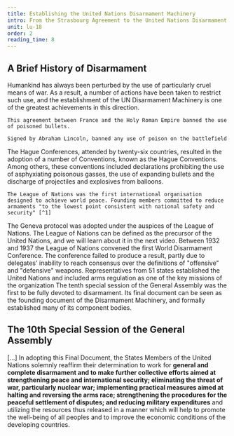 ```yaml
---
title: Establishing the United Nations Disarmament Machinery
intro: From the Strasbourg Agreement to the United Nations Disarmament Machinery
unit: lu-18
order: 2
reading_time: 8
---
```


## A Brief History of Disarmament

Humankind has always been perturbed by the use of particularly cruel means of war. As a result, a number of actions have been taken to restrict such use, and the establishment of the UN Disarmament Machinery is one of the greatest achievements in this direction.

<Timeline>

  <Event date="1675" title="Strasbourg Agreement">
  
    This agreement between France and the Holy Roman Empire banned the use of poisoned bullets.

  </Event>
  <Event date="1863" title="Lieber Code">
    
    Signed by Abraham Lincoln, banned any use of poison on the battlefield

  </Event>
  <Event date="1899-1907" title="Hague Conference 1">
    The Hague Conferences, attended by twenty-six countries, resulted in the adoption of a number of Conventions, known as the Hague Conventions. Among others, these conventions included declarations prohibiting the use of asphyxiating poisonous gasses, the use of expanding bullets and the discharge of projectiles and explosives from balloons.
  </Event>
   <Event date="1919" title="Treaty of Versailles"></Event>
   <Event date="1920" title="League of Nations established">
    
    The League of Nations was the first international organisation designed to achieve world peace. Founding members committed to reduce armaments "to the lowest point consistent with national safety and security" [^1]

   </Event>
   <Event date="1925" title="Geneva Protocol">
    The Geneva protocol was adopted under the auspices of the League of Nations. The League of Nations can be defined as the precursor of the United Nations, and we will learn about it in the next video.
   </Event>
   <Event date="1932-37" title="World Disarmament Conference">
    Between 1932 and 1937 the League of Nations convened the first World Disarmament Conference. The  conference failed to produce a result, partly due to delegates' inability to reach consensus over the definitions of "offensive" and "defensive" weapons.
   </Event>
   <Event date="1945" title="United Nations established">
    Representatives from 51 states established the United Nations and included arms regulation as one of the key missions of the organization
   </Event>
   <Event date="1946" title="League of Nations dissolved"></Event>
   <Event date="1978" title="UN General Assembly Tenth Special Session">
    The tenth special session of the General Assembly was the first to be fully devoted to disarmament. Its final document can be seen as the founding document of the Disarmament Machinery, and formally established many of its component bodies.
   </Event>

</Timeline>

## The 10th Special Session of the General Assembly

<Quote type="document" fullDocument="https://digitallibrary.un.org/record/228944?ln=en" cite="Resolutions and decisions adopted by the General Assembly during its 10th special session, 23 May-30 June 1978.">

[...] In adopting this Final Document, the States Members of the United Nations solemnly reaffirm their determination to work for **general and complete disarmament and to make further collective efforts aimed at strengthening peace and international security; eliminating the threat of war, particularly nuclear war; implementing practical measures aimed at halting and reversing the arms race; strengthening the procedures for the peaceful settlement of disputes; and reducing military expenditures** and utilizing the resources thus released in a manner which will help to promote the well-being of all peoples and to improve the economic conditions of the developing countries.

</Quote>

[^1]: Hello world
